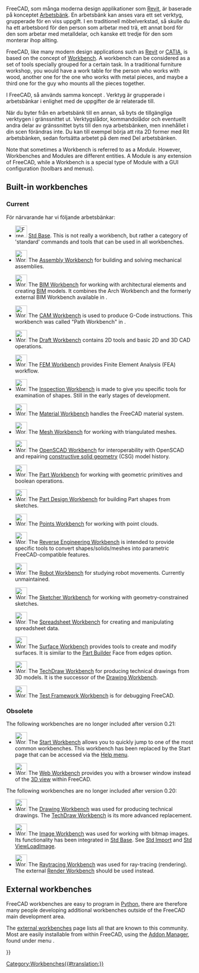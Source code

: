 <languages/>

<div class="mw-translate-fuzzy">
FreeCAD, som många moderna design applikationer som [[wikipedia:Revit|Revit]], är baserade på konceptet [[wikipedia:Workbench|Arbetsbänk]]. En arbetsbänk kan anses vara ett set verktyg, grupperade för en viss uppgift. I en traditionell möbelverkstad, så skulle du ha ett arbetsbord för den person som arbetar med trä, ett annat bord för den som arbetar med metalldelar, och kanske ett tredje för den som monterar ihop allting.
</div>

FreeCAD, like many modern design applications such as [https://en.wikipedia.org/wiki/Autodesk_Revit Revit] or [https://en.wikipedia.org/wiki/CATIA CATIA], is based on the concept of [https://en.wikipedia.org/wiki/Workbench Workbench]. A workbench can be considered as a set of tools specially grouped for a certain task. In a traditional furniture workshop, you would have a work table for the person who works with wood, another one for the one who works with metal pieces, and maybe a third one for the guy who mounts all the pieces together.

I FreeCAD, så används samma koncept . Verktyg är grupperade i arbetsbänkar i enlighet med de uppgifter de är relaterade till.

<div class="mw-translate-fuzzy">
När du byter från en arbetsbänk till en annan, så byts de tillgängliga verktygen i gränssnittet ut. Verktygslådor, kommandolådor och eventuellt andra delar av gränssnittet byts till den nya arbetsbänken, men innehållet i din scen förändras inte. Du kan till exempel börja att rita 2D former med Rit arbetsbänken, sedan fortsätta arbetet på dem med Del arbetsbänken.
</div>

Note that sometimes a Workbench is referred to as a ''Module''. However, Workbenches and Modules are different entities. A Module is any extension of FreeCAD, while a Workbench is a special type of Module with a GUI configuration (toolbars and menus).

== Built-in workbenches ==

=== Current ===

<div class="mw-translate-fuzzy">
För närvarande har vi följande arbetsbänkar:
</div>

<!--Please keep this list consistent with Online_Help_Toc, User_hub and Manual:The_FreeCAD_Interface-->
* [[Image:Freecad.svg|32px]] [[Std_Base|Std Base]]. This is not really a workbench, but rather a category of 'standard' commands and tools that can be used in all workbenches.

* [[Image:Workbench_Assembly.svg|32px]] The [[Assembly_Workbench|Assembly Workbench]] for building and solving mechanical assemblies. {{Version|1.0}}

* [[Image:Workbench_BIM.svg|32px]] The [[BIM_Workbench|BIM Workbench]] for working with architectural elements and creating [https://en.wikipedia.org/wiki/Building_information_modeling BIM] models. It combines the Arch Workbench and the formerly external BIM Workbench available in {{VersionMinus|0.21}}.

* [[Image:Workbench_CAM.svg|32px]] The [[CAM_Workbench|CAM Workbench]] is used to produce G-Code instructions. This workbench was called "Path Workbench" in {{VersionMinus|0.21}}.

* [[Image:Workbench_Draft.svg|32px]] The [[Draft_Workbench|Draft Workbench]] contains 2D tools and basic 2D and 3D CAD operations.

* [[Image:Workbench_FEM.svg|32px]] The [[FEM_Workbench|FEM Workbench]] provides Finite Element Analysis (FEA) workflow.

* [[Image:Workbench_Inspection.svg|32px]] The [[Inspection_Workbench|Inspection Workbench]] is made to give you specific tools for examination of shapes. Still in the early stages of development.

* [[Image:Workbench_Material.svg|32px]] The [[Material_Workbench|Material Workbench]] handles the FreeCAD material system. {{Version|1.0}}

* [[Image:Workbench_Mesh.svg|32px]] The [[Mesh_Workbench|Mesh Workbench]] for working with triangulated meshes.

* [[Image:Workbench_OpenSCAD.svg|32px]] The [[OpenSCAD_Workbench|OpenSCAD Workbench]] for interoperability with OpenSCAD and repairing [[Constructive_solid_geometry|constructive solid geometry]] (CSG) model history.

* [[Image:Workbench_Part.svg|32px]] The [[Part_Workbench|Part Workbench]] for working with geometric primitives and boolean operations.

* [[Image:Workbench_PartDesign.svg|32px]] The [[PartDesign_Workbench|Part Design Workbench]] for building Part shapes from sketches.

* [[Image:Workbench_Points.svg|32px]] The [[Points_Workbench|Points Workbench]] for working with point clouds.

* [[Image:Workbench_Reverse_Engineering.svg|32px]] The [[Reverse_Engineering_Workbench|Reverse Engineering Workbench]] is intended to provide specific tools to convert shapes/solids/meshes into parametric FreeCAD-compatible features.

* [[Image:Workbench_Robot.svg|32px]] The [[Robot_Workbench|Robot Workbench]] for studying robot movements. Currently unmaintained.

* [[Image:Workbench_Sketcher.svg|32px]] The [[Sketcher_Workbench|Sketcher Workbench]] for working with geometry-constrained sketches.

* [[Image:Workbench_Spreadsheet.svg|32px]] The [[Spreadsheet_Workbench|Spreadsheet Workbench]] for creating and manipulating spreadsheet data.

* [[Image:Workbench_Surface.svg|32px]] The [[Surface_Workbench|Surface Workbench]] provides tools to create and modify surfaces. It is similar to the [[Part_Builder|Part Builder]] Face from edges option.

* [[Image:Workbench_TechDraw.svg|32px]] The [[TechDraw_Workbench|TechDraw Workbench]] for producing technical drawings from 3D models. It is the successor of the [[Drawing_Workbench|Drawing Workbench]].

* [[Image:Workbench_Test.svg|32px]] The [[Testing|Test Framework Workbench]] is for debugging FreeCAD.

=== Obsolete ===

The following workbenches are no longer included after version 0.21:

* [[Image:Workbench_Start.svg|32px]] The [[Start_Workbench|Start Workbench]] allows you to quickly jump to one of the most common workbenches. This workbench has been replaced by the Start page that can be accessed via the [[Std_Help_Menu|Help menu]].

* [[Image:Workbench_Web.svg|32px]] The [[Web_Workbench|Web Workbench]] provides you with a browser window instead of the [[3D_view|3D view]] within FreeCAD.

The following workbenches are no longer included after version 0.20:

* [[Image:Workbench_Drawing.svg|32px]] The [[Drawing_Workbench|Drawing Workbench]] was used for producing technical drawings. The [[TechDraw_Workbench|TechDraw Workbench]] is its more advanced replacement.

* [[Image:Workbench_Image.svg|32px]] The [[Image_Workbench|Image Workbench]] was used for working with bitmap images. Its functionality has been integrated in [[Std_Base|Std Base]]. See [[Std_Import|Std Import]] and [[Std_ViewLoadImage|Std ViewLoadImage]].

* [[Image:Workbench_Raytracing.svg|32px]] The [[Raytracing_Workbench|Raytracing Workbench]] was used for ray-tracing (rendering). The external [https://github.com/FreeCAD/FreeCAD-render Render Workbench] should be used instead.

== External workbenches ==

FreeCAD workbenches are easy to program in [[Python|Python]], there are therefore many people developing additional workbenches outside of the FreeCAD main development area.

The [[External_workbenches|external workbenches]] page lists all that are known to this community. Most are easily installable from within FreeCAD, using the [[Std_AddonMgr|Addon Manager]], found under menu {{MenuCommand|Tools → [[Image:Std_AddonMgr.svg|24px]] Addon manager}}. 


<div class="mw-translate-fuzzy">
{{docnav/sv|Property/sv|Mesh Workbench/sv}}
</div>

{{Userdocnavi{{#translation:}}}}
[[Category:Workbenches{{#translation:}}]]
